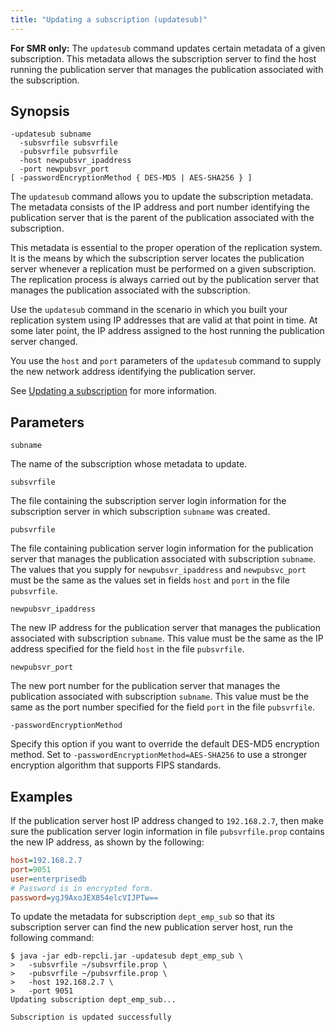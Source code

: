 ```yaml
---
title: "Updating a subscription (updatesub)"
---
```


<div id="updating_subscription_cli" class="registered_link"></div>

**For SMR only:** The `updatesub` command updates certain metadata of a given subscription. This metadata allows the subscription server to find the host running the publication server that manages the publication associated with the subscription.

## Synopsis

```shell
-updatesub subname
  -subsvrfile subsvrfile
  -pubsvrfile pubsvrfile
  -host newpubsvr_ipaddress
  -port newpubsvr_port
[ -passwordEncryptionMethod { DES-MD5 | AES-SHA256 } ]
```

The `updatesub` command allows you to update the subscription metadata. The metadata consists of the IP address and port number identifying the publication server that is the parent of the publication associated with the subscription.

This metadata is essential to the proper operation of the replication system. It is the means by which the subscription server locates the publication server whenever a replication must be performed on a given subscription. The replication process is always carried out by the publication server that manages the publication associated with the subscription.

Use the `updatesub` command in the scenario in which you built your replication system using IP addresses that are valid at that point in time. At some later point, the IP address assigned to the host running the publication server changed.

You use the `host` and `port` parameters of the `updatesub` command to supply the new network address identifying the publication server.

See [Updating a subscription](../../05_smr_operation/05_managing_subscription/#updating-a-subscription) for more information.

## Parameters

`subname`

The name of the subscription whose metadata to update.

`subsvrfile`

The file containing the subscription server login information for the subscription server in which subscription `subname` was created.

`pubsvrfile`

The file containing publication server login information for the publication server that manages the publication associated with subscription `subname`. The values that you supply for `newpubsvr_ipaddress` and `newpubsvc_port` must be the same as the values set in fields `host` and `port` in the file `pubsvrfile`.

`newpubsvr_ipaddress`

The new IP address for the publication server that manages the publication associated with subscription `subname`. This value must be the same as the IP address specified for the field `host` in the file `pubsvrfile`.

`newpubsvr_port`

The new port number for the publication server that manages the publication associated with subscription `subname`. This value must be the same as the port number specified for the field `port` in the file `pubsvrfile`.

`-passwordEncryptionMethod`

Specify this option if you want to override the default DES-MD5 encryption method. Set to `-passwordEncryptionMethod=AES-SHA256` to use a stronger encryption algorithm that supports FIPS standards.

## Examples

If the publication server host IP address changed to `192.168.2.7`, then make sure the publication server login information in file `pubsvrfile.prop` contains the new IP address, as shown by the following:

```ini
host=192.168.2.7
port=9051
user=enterprisedb
# Password is in encrypted form.
password=ygJ9AxoJEX854elcVIJPTw==
```

To update the metadata for subscription `dept_emp_sub` so that its subscription server can find the new publication server host, run the following command:

```shell
$ java -jar edb-repcli.jar -updatesub dept_emp_sub \
>   -subsvrfile ~/subsvrfile.prop \
>   -pubsvrfile ~/pubsvrfile.prop \
>   -host 192.168.2.7 \
>   -port 9051
Updating subscription dept_emp_sub...

Subscription is updated successfully
```
